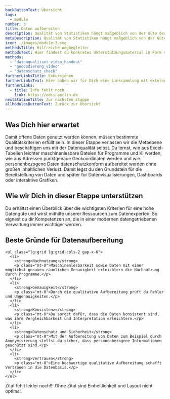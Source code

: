 ```yaml
---
backButtonText: Übersicht
tags:
  - module
number: 3
title: Daten aufbereiten
description: Qualität von Statistiken hängt maßgeblich von der Güte der darunterliegenden Daten ab.
metaDescription: Qualität von Statistiken hängt maßgeblich von der Güte der darunterliegenden Daten ab.
icon: ./images/module-3.svg
methodsTitle: Hilfreiche Wegbegleiter
methodsText: Hier findest du konkretes Unterstützungsmaterial in Form von Leitfäden und kurzen Video-Tutorials, mit denen du deine Daten veredeln kannst.
methods:
  - "datenqualitaet_video_handout"
  - "geocodierung_video"
  - "datenschutz_check"
furtherLinksTitle: Exkursionen
furtherLinksText: Hier haben wir für Dich eine Linksammlung mit externen Ressourcen zusammengetragen. Falls Du noch tiefer ins Thema einsteigen willst – wünschen wir viel Spaß beim Stöbern!
furtherLinks:
  - title: Info fehlt noch
    link: https://odis-berlin.de
nextStationTitle: Zur nächsten Etappe
allModulesButtonText: Zurück zur Übersicht
---
```


## Was Dich hier erwartet

Damit offene Daten genutzt werden können, müssen bestimmte Qualitätskriterien erfüllt sein. In dieser Etappe verlassen wir die Metaebene und beschäftigen uns mit der Datenqualität selbst. Du lernst, wie aus Excel-Tabellen leichter maschinenlesbare Dateien für Programme und KI werden, wie aus Adressen punktgenaue Geokoordinaten werden und wie personenbezogene Daten datenschutzkonform aufbereitet werden ohne großen inhaltlichen Verlust. Damit legst du den Grundstein für die Bereitstellung von Daten und später für Datenvisualisierungen, Dashboards oder interaktive Grafiken.

## Wie wir Dich in dieser Etappe unterstützen

Du erhältst einen Überblick über die wichtigsten Kriterien für eine hohe Datengüte und wirst mithilfe unserer Ressourcen zum Datenexperten. So eignest du dir Kompetenzen an, die in einer modernen datengetriebenen Verwaltung immer wichtiger werden.

<TextContentSection class="bg-bg-alt px-4 sm:px-6">
    <h2>Beste Gründe für Datenaufbereitung</h2>

    <ul class="lg:grid lg:grid-cols-2 gap-x-6">
      <li>
        <strong>Nachnutzung</strong>
        <p class="mt-0">Maschinenlesbarkeit sowie Daten mit einer möglichst genauen räumlichen Genauigkeit erleichtern die Nachnutzung durch Programme.</p>
      </li>
      <li>
        <strong>Genauigkeit</strong>
        <p class="mt-0">Durch die qualitative Aufbereitung prüft du Fehler und Ungenauigkeiten.</p>
      </li>
      <li>
        <strong>Konsistenz</strong>
        <p class="mt-0">Du sorgst dafür, dass die Daten konsistent sind, was ihre Vergleichbarkeit und Interpretation erleichtern.</p>
      </li>
      <li>
        <strong>Datenschutz und Sicherheit</strong>
        <p class="mt-0">Mit der Aufbereitung von Daten zum Beispiel durch Anonymisierung stellst du sicher, dass personenbezogene Informationen geschützt sind.</p>
      </li>
      <li>
        <strong>Vertrauen</strong>
        <p class="mt-0">Eine hochwertige qualitative Aufbereitung schafft Vertrauen in die Datenbasis.</p>
      </li>
    </ul>

</TextContentSection>


<Quote authorName="xxx" authorRole="xxx" authorLogo={logo}>
  Zitat fehlt leider noch!!! Ohne Zitat sind Einheitlichkeit und Layout nicht
  optimal.
</Quote>
